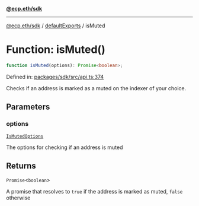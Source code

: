 [**@ecp.eth/sdk**](../../index.mdx)

***

[@ecp.eth/sdk](/sdk-reference/index.mdx) / [defaultExports](/sdk-reference/defaultExports/index.mdx) / isMuted

# Function: isMuted()

```ts
function isMuted(options): Promise<boolean>;
```

Defined in: [packages/sdk/src/api.ts:374](https://github.com/ecp-eth/comments-monorepo/blob/main/packages/sdk/src/api.ts#L374)

Checks if an address is marked as a muted on the indexer of your choice.

## Parameters

### options

[`IsMutedOptions`](/sdk-reference/defaultExports/type-aliases/IsMutedOptions.mdx)

The options for checking if an address is muted

## Returns

`Promise`\<`boolean`\>

A promise that resolves to `true` if the address is marked as muted, `false` otherwise
